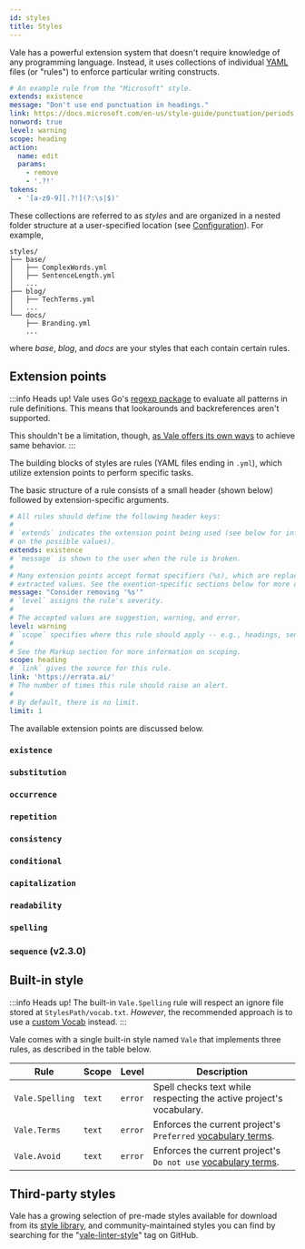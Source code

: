 ```yaml
---
id: styles
title: Styles
---
```



Vale has a powerful extension system that doesn't require knowledge of
any programming language. Instead, it uses collections of individual
[YAML](http://yaml.org) files (or "rules") to enforce particular writing
constructs.

```yaml title="HeadingPunctuation.yml"
# An example rule from the "Microsoft" style.
extends: existence
message: "Don't use end punctuation in headings."
link: https://docs.microsoft.com/en-us/style-guide/punctuation/periods
nonword: true
level: warning
scope: heading
action:
  name: edit
  params:
    - remove
    - '.?!'
tokens:
  - '[a-z0-9][.?!](?:\s|$)'
```

These collections are referred to as *styles* and are organized in a
nested folder structure at a user-specified location
(see [Configuration](/vale/config)). For example,

```text
styles/
├── base/
│   ├── ComplexWords.yml
│   ├── SentenceLength.yml
│   ...
├── blog/
│   ├── TechTerms.yml
│   ...
└── docs/
    ├── Branding.yml
    ...
```

where _base_, _blog_, and _docs_ are your styles that each contain certain
rules.

## Extension points

:::info Heads up!
Vale uses Go's [regexp package](https://golang.org/pkg/regexp/syntax/) to
evaluate all patterns in rule definitions. This means that lookarounds and
backreferences aren't supported.

This shouldn't be a limitation, though, [as Vale offers its own ways](https://medium.com/@jdkato/rule-authoring-101-ca066233970c?source=friends_link&sk=85ff5198b7548b326d6aaab43aca40f9) to achieve same behavior.
:::

The building blocks of styles are rules (YAML files ending in `.yml`), which utilize extension points to perform specific tasks.

The basic structure of a rule consists of a small header \(shown below\) followed by extension-specific arguments.

```yaml
# All rules should define the following header keys:
#
# `extends` indicates the extension point being used (see below for information
# on the possible values).
extends: existence
# `message` is shown to the user when the rule is broken.
#
# Many extension points accept format specifiers (%s), which are replaced by
# extracted values. See the exention-specific sections below for more details.
message: "Consider removing '%s'"
# `level` assigns the rule's severity.
#
# The accepted values are suggestion, warning, and error.
level: warning
# `scope` specifies where this rule should apply -- e.g., headings, sentences, etc.
#
# See the Markup section for more information on scoping.
scope: heading
# `link` gives the source for this rule.
link: 'https://errata.ai/'
# The number of times this rule should raise an alert.
#
# By default, there is no limit.
limit: 1
```

The available extension points are discussed below.

### `existence`

<Existence />

### `substitution`

<Substitution />

### `occurrence`

<Occurrence />

### `repetition`

<Repetition />

### `consistency`

<Consistency />

### `conditional`

<Conditional />

### `capitalization`

<Capitalization />

### `readability`

<Readability />

### `spelling`

<Spelling />

### `sequence` (v2.3.0)

<Sequence />

## Built-in style

:::info Heads up!
The built-in `Vale.Spelling` rule will respect an ignore file stored at
`StylesPath/vocab.txt`. *However*, the recommended approach is to use a
[custom Vocab](vocab) instead.
:::

Vale comes with a single built-in style named `Vale` that implements three rules,
as described in the table below.

| Rule              | Scope  | Level   | Description                                                         |
|-------------------|--------|---------|---------------------------------------------------------------------|
| `Vale.Spelling`   | `text` | `error` | Spell checks text while respecting the active project's vocabulary. |
| `Vale.Terms`      | `text` | `error` | Enforces the current project's `Preferred` [vocabulary terms](/vale/vocab).                    |
| `Vale.Avoid`      | `text` | `error` | Enforces the current project's `Do not use` [vocabulary terms](/vale/vocab).                    |

## Third-party styles

Vale has a growing selection of pre-made styles available for download from its
[style library](https://github.com/errata-ai/styles), and community-maintained styles you can find by searching for the "[vale-linter-style](https://github.com/topics/vale-linter-style)" tag on GitHub.
